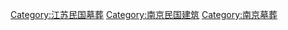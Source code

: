 [[Category:江苏民国墓葬|Category:江苏民国墓葬]]
[[Category:南京民国建筑|Category:南京民国建筑]]
[[Category:南京墓葬|Category:南京墓葬]]